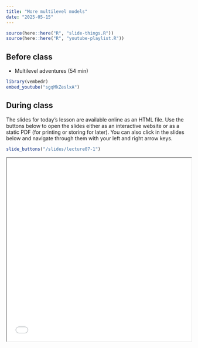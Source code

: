 ```yaml
---
title: "More multilevel models"
date: "2025-05-15"
---
```


```r
source(here::here("R", "slide-things.R"))
source(here::here("R", "youtube-playlist.R"))
```

## Before class

- <i class="fab fa-youtube"></i> Multilevel adventures (54 min)

```r
library(vembedr)
embed_youtube("sgqMkZeslxA")
```


## During class

The slides for today's lesson are available online as an HTML file. Use the buttons below to open the slides either as an interactive website or as a static PDF (for printing or storing for later). You can also click in the slides below and navigate through them with your left and right arrow keys.

```r
slide_buttons("/slides/lecture07-1")
```
<iframe src="/slides/lecture07-1.html" width="100%" height="500px"></iframe>
